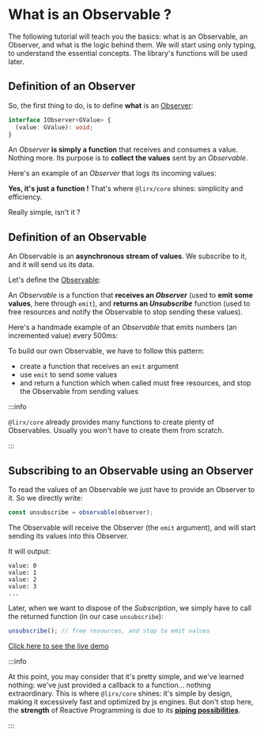 # What is an Observable ?

The following tutorial will teach you the basics: what is an Observable, an Observer, and what is the logic behind them.
We will start using only typing, to understand the essential concepts. The library's functions will be used later.

## Definition of an Observer

So, the first thing to do, is to define **what** is an [Observer](/docs/reference/observer/):

```ts
interface IObserver<GValue> {
  (value: GValue): void;
}
```

An *Observer* **is simply a function** that receives and consumes a value. Nothing more.
Its purpose is to **collect the values** sent by an *Observable*.

Here's an example of an *Observer* that logs its incoming values:


<ObserverExample/>

**Yes, it's just a function !** That's where `@lirx/core` shines: simplicity and efficiency.


Really simple, isn't it ?

## Definition of an Observable

An Observable is an **asynchronous stream of values**. We subscribe to it, and it will send us its data.

Let's define the [Observable](/docs/reference/observable/):


<ObservableTypes/>


An *Observable* is a function that **receives an *Observer*** (used to **emit some values**, here through `emit`),
and **returns an *Unsubscribe*** function (used to free resources and notify the Observable to stop sending these values).

Here's a handmade example of an *Observable* that emits numbers (an incremented value) every 500ms:


<ObservableExample/>

To build our own Observable, we have to follow this pattern:

- create a function that receives an `emit` argument
- use `emit` to send some values
- and return a function which when called must free resources, and stop the Observable from sending values

:::info

`@lirx/core` already provides many functions to create plenty of Observables.
Usually you won't have to create them from scratch.

:::

## Subscribing to an Observable using an Observer

To read the values of an Observable we just have to provide an Observer to it.
So we directly write:

```ts
const unsubscribe = observable(observer);
```

The Observable will receive the Observer (the `emit` argument), and will start sending its values into this Observer.

It will output:

```text
value: 0
value: 1
value: 2
value: 3
...
```

Later, when we want to dispose of the *Subscription*, we simply have to call the returned function (in our case `unsubscribe`):

```ts
unsubscribe(); // free resources, and stop to emit values
```

[Click here to see the live demo](https://stackblitz.com/edit/typescript-rchi37?devToolsHeight=33&file=index.ts)

:::info

At this point, you may consider that it's pretty simple, and we've learned nothing:
we've just provided a callback to a function... nothing extraordinary.
This is where `@lirx/core` shines: it's simple by design, making it excessively fast and optimized by js engines.
But don't stop here, the **strength** of Reactive Programming is due to its **[piping possibilities](../what-is-an-observable-pipe)**.

:::
